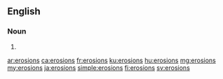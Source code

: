 ==English==

===Noun===
{{head|en|noun plural form}}

# {{plural of|erosion|lang=en}}

[[ar:erosions]]
[[ca:erosions]]
[[fr:erosions]]
[[ku:erosions]]
[[hu:erosions]]
[[mg:erosions]]
[[my:erosions]]
[[ja:erosions]]
[[simple:erosions]]
[[fi:erosions]]
[[sv:erosions]]